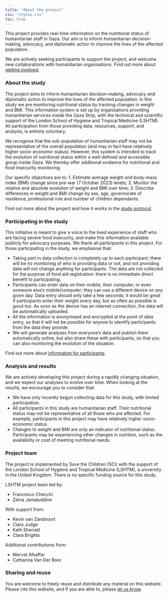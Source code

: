 ```yaml
---
title: "About the project"
css: "styles.css"
toc: true
---
```


This project provides real-time information on the nutritional status of humanitarian staff in Gaza. Our aim is to inform humanitarian decision-making, advocacy, and diplomatic action to improve the lives of the affected population.

:::{.callout-info title="Interested in contributing?"}
We are actively seeking participants to support the project, and welcome new collaborations with humanitarian organisations. Find out more about [getting involved](./contact).
:::

::: {.panel-tabset}

### About the study

The project aims to inform humanitarian decision-making, advocacy and diplomatic action to improve the lives of the affected population. 
In this study we are monitoring nutritional status by tracking changes in weight and BMI. 
This information system is set up by organisations providing humanitarian services inside the Gaza Strip, with the technical and scientific support of the London School of Hygiene and Tropical Medicine (LSHTM). 
All participation from those providing data, resources, support, and analysis, is entirely voluntary.

We recognise that the sub-population of humanitarian staff may not be representative of the overall population (and may in fact have relatively higher socio-economic status). 
However, this system is intended to track the evolution of nutritional status within a well-defined and accessible group inside Gaza. 
We thereby offer additional evidence for nutritional and food insecurity monitoring.

Our specific objectives are to:
1.	Estimate average weight and body-mass index (BMI) change since pre-war (7 October 2023) levels;
2.	Monitor the relative and absolute evolution of weight and BMI over time;
3.	Describe differences in weight and BMI change by sex, age, governorate of residence, professional role and number of children dependants.

Find out more about the project and how it works in the [study protocol](./protocol).

### Participating in the study

This initiative is meant to give a voice to the lived experience of staff who are facing severe food insecurity, and make this information available publicly for advocacy purposes. 
We thank all participants in this project. 
For those participating in the study, we emphasise that:

- Taking part in data collection is completely up to each participant; there will be no monitoring of who is providing data or not, and not providing data will not change anything for participants. 
The data are not collected for the purpose of food aid registration: there is no immediate direct benefit to participating.
- Participants can enter data on their mobile, their computer, or even someone else’s mobile/computer; they can use a different device on any given day. Data entry should only take a few seconds; it would be great if participants enter their weight every day, but as often as possible is good too. As soon as the device has an internet connection, the data will be automatically uploaded.
-	All the information is anonymised and encrypted at the point of data entry, so that it will not be possible for anyone to identify participants from the data they provide.
-	We will generate analyses from everyone’s data and publish them automatically online, but also share these with participants, so that you can also monitoring the evolution of the situation.

Find out more about [information for participants](./protocol#appendix-information-sheet-and-online-consent-statement).

### Analysis and results

We are actively developing this project during a rapidly changing situation, and we expect our analyses to evolve over time. 
When looking at the results, we encourage you to consider that:

- We have only recently begun collecting data for this study, with limited participation. 
- All participants in this study are humanitarian staff.
Their nutritional status may not be representative of all those who are affected.
For example, participants in this project may have relatively higher socio-economic status.
- Changes to weight and BMI are only an indicator of nutritional status.
Participants may be experiencing other changes in nutrition, such as the availability or cost of meeting nutritional needs.

### Project team

The project is implemented by Save the Children (SCI) with the support of the London School of Hygiene and Tropical Medicine (LSHTM), a university in the United Kingdom. 
There is no specific funding source for this study. 

LSHTM project team led by: 

- Francesco Checchi 
- Zeina Jamaluddine

With support from:

- Kevin van Zandvoort
- Ciara Judge
- Kath Sherratt
- Clara Brigitta

Additional contributions from:

- Mervat Alhaffar
- Catharina Van Der Boor

:::

### Sharing and reuse

You are welcome to freely reuse and distribute any material on this website. Please cite this website, and if you are able to, please [let us know](https://github.com/cmmid/gaza-response/discussions/new?category=general).  
